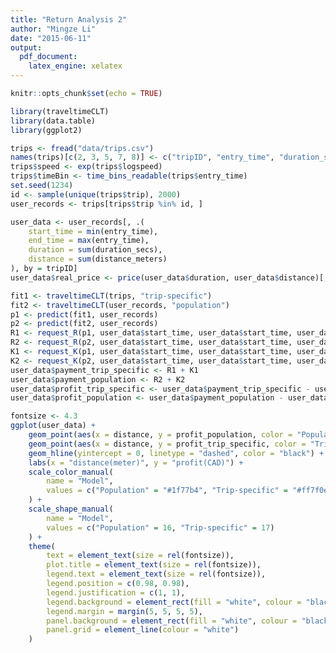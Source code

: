 ```yaml
---
title: "Return Analysis 2"
author: "Mingze Li"
date: "2015-06-11"
output:
  pdf_document:
    latex_engine: xelatex
---
```


```r
knitr::opts_chunk$set(echo = TRUE)
```

```r
library(traveltimeCLT)
library(data.table)
library(ggplot2)
```

```r
trips <- fread("data/trips.csv")
names(trips)[c(2, 3, 5, 7, 8)] <- c("tripID", "entry_time", "duration_secs", "distance_meters", "linkID")
trips$speed <- exp(trips$logspeed)
trips$timeBin <- time_bins_readable(trips$entry_time)
set.seed(1234)
id <- sample(unique(trips$trip), 2000)
user_records <- trips[trips$trip %in% id, ]
```

```r
user_data <- user_records[, .(
    start_time = min(entry_time),
    end_time = max(entry_time),
    duration = sum(duration_secs),
    distance = sum(distance_meters)
), by = tripID]
user_data$real_price <- price(user_data$duration, user_data$distance)[, 1]
```
```r
fit1 <- traveltimeCLT(trips, "trip-specific")
fit2 <- traveltimeCLT(user_records, "population")
p1 <- predict(fit1, user_records)
p2 <- predict(fit2, user_records)
R1 <- request_R(p1, user_data$start_time, user_data$start_time, user_data$distance, risk_free = 0)
R2 <- request_R(p2, user_data$start_time, user_data$start_time, user_data$distance, risk_free = 0)
K1 <- request_K(p1, user_data$start_time, user_data$start_time, user_data$distance, risk_free = 0)
K2 <- request_K(p2, user_data$start_time, user_data$start_time, user_data$distance, risk_free = 0)
user_data$payment_trip_specific <- R1 + K1
user_data$payment_population <- R2 + K2
user_data$profit_trip_specific <- user_data$payment_trip_specific - user_data$real_price
user_data$profit_population <- user_data$payment_population - user_data$real_price
```
```r
fontsize <- 4.3
ggplot(user_data) +
    geom_point(aes(x = distance, y = profit_population, color = "Population", shape = "Population")) +
    geom_point(aes(x = distance, y = profit_trip_specific, color = "Trip-specific", shape = "Trip-specific")) +
    geom_hline(yintercept = 0, linetype = "dashed", color = "black") +
    labs(x = "distance(meter)", y = "profit(CAD)") +
    scale_color_manual(
        name = "Model",
        values = c("Population" = "#1f77b4", "Trip-specific" = "#ff7f0e")
    ) +
    scale_shape_manual(
        name = "Model",
        values = c("Population" = 16, "Trip-specific" = 17)
    ) +
    theme(
        text = element_text(size = rel(fontsize)),
        plot.title = element_text(size = rel(fontsize)),
        legend.text = element_text(size = rel(fontsize)),
        legend.position = c(0.98, 0.98),
        legend.justification = c(1, 1),
        legend.background = element_rect(fill = "white", colour = "black"),
        legend.margin = margin(5, 5, 5, 5),
        panel.background = element_rect(fill = "white", colour = "black"),
        panel.grid = element_line(colour = "white")
    )
```

